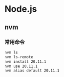 # Node.js

## nvm

### 常用命令

```bash
nvm ls
nvm ls-remote
nvm install 20.11.1
nvm use 20.11.1
nvm alias default 20.11.1
```
